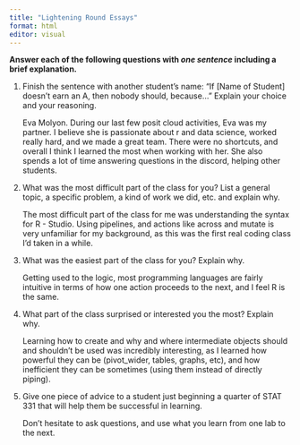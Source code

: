 ```yaml
---
title: "Lightening Round Essays"
format: html
editor: visual
---
```


**Answer each of the following questions with *one sentence* including a brief explanation.**

1.  Finish the sentence with another student’s name: "If \[Name of Student\] doesn’t earn an A, then nobody should, because..." Explain your choice and your reasoning.

    Eva Molyon. During our last few posit cloud activities, Eva was my partner. I believe she is passionate about r and data science, worked really hard, and we made a great team. There were no shortcuts, and overall I think I learned the most when working with her. She also spends a lot of time answering questions in the discord, helping other students.

2.  What was the most difficult part of the class for you? List a general topic, a specific problem, a kind of work we did, etc. and explain why.

    The most difficult part of the class for me was understanding the syntax for R - Studio. Using pipelines, and actions like across and mutate is very unfamiliar for my background, as this was the first real coding class I'd taken in a while.

3.  What was the easiest part of the class for you? Explain why.

    Getting used to the logic, most programming languages are fairly intuitive in terms of how one action proceeds to the next, and I feel R is the same.

4.  What part of the class surprised or interested you the most? Explain why.

    Learning how to create and why and where intermediate objects should and shouldn't be used was incredibly interesting, as I learned how powerful they can be (pivot_wider, tables, graphs, etc), and how inefficient they can be sometimes (using them instead of directly piping).

5.  Give one piece of advice to a student just beginning a quarter of STAT 331 that will help them be successful in learning.

    Don't hesitate to ask questions, and use what you learn from one lab to the next.
